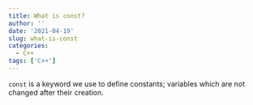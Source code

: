 ```yaml
---
title: What is const?
author: ''
date: '2021-04-19'
slug: what-is-const
categories:
  - C++
tags: ['C++']
---
```


`const` is a keyword we use to define constants; variables which are not changed after their creation.